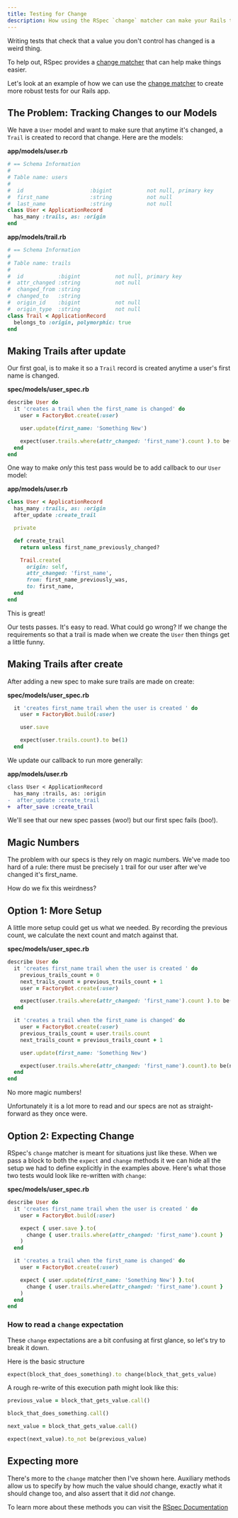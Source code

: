 ```yaml
---
title: Testing for Change
description: How using the RSpec `change` matcher can make your Rails tests easier to read and maintain.
---
```


Writing tests that check that a value you don't control has changed is a weird thing.

To help out, RSpec provides a [change matcher](https://relishapp.com/rspec/rspec-expectations/docs/built-in-matchers/change-matcher) that can help make things easier.

Let's look at an example of how we can use the [change matcher](https://relishapp.com/rspec/rspec-expectations/docs/built-in-matchers/change-matcher) to create more robust tests for our Rails app.

## The Problem: Tracking Changes to our Models

We have a `User` model and want to make sure that anytime it's changed, a `Trail` is created to record that change. Here are the models:

**app/models/user.rb**

```ruby
# == Schema Information
#
# Table name: users
#
#  id                     :bigint           not null, primary key
#  first_name             :string           not null
#  last_name              :string           not null
class User < ApplicationRecord
  has_many :trails, as: :origin
end
```

**app/models/trail.rb**

```ruby
# == Schema Information
#
# Table name: trails
#
#  id           :bigint           not null, primary key
#  attr_changed :string           not null
#  changed_from :string
#  changed_to   :string
#  origin_id    :bigint           not null
#  origin_type  :string           not null
class Trail < ApplicationRecord
  belongs_to :origin, polymorphic: true
end
```

## Making Trails after update

Our first goal, is to make it so a `Trail` record is created anytime a user's first name is changed.

**spec/models/user_spec.rb**

```ruby
describe User do
  it 'creates a trail when the first_name is changed' do
    user = FactoryBot.create(:user)

    user.update(first_name: 'Something New')

    expect(user.trails.where(attr_changed: 'first_name').count ).to be(1)
  end
end
```

One way to make _only_ this test pass would be to add callback to our `User` model:

**app/models/user.rb**

```ruby
class User < ApplicationRecord
  has_many :trails, as: :origin
  after_update :create_trail

  private

  def create_trail
    return unless first_name_previously_changed?

    Trail.create(
      origin: self,
      attr_changed: 'first_name',
      from: first_name_previously_was,
      to: first_name,
  end
end
```

This is great!

Our tests passes. It's easy to read. What could go wrong? If we change the requirements so that a trail is made when we create the `User` then
things get a little funny.

## Making Trails after create

After adding a new spec to make sure trails are made on create:

**spec/models/user_spec.rb**

```ruby
  it 'creates first_name trail when the user is created ' do
    user = FactoryBot.build(:user)

    user.save

    expect(user.trails.count).to be(1)
  end
```

We update our callback to run more generally:

**app/models/user.rb**

```diff
class User < ApplicationRecord
  has_many :trails, as: :origin
-  after_update :create_trail
+  after_save :create_trail
```

We'll see that our new spec passes (woo!) but our first spec fails (boo!).

## Magic Numbers

The problem with our specs is they rely on magic numbers. We've made too hard of a rule: there must be precisely `1` trail for our user after we've changed it's first_name.

How do we fix this weirdness?

## Option 1: More Setup

A little more setup could get us what we needed. By recording the previous count, we calculate the next count and match against that.

**spec/models/user_spec.rb**

```ruby
describe User do
  it 'creates first_name trail when the user is created ' do
    previous_trails_count = 0
    next_trails_count = previous_trails_count + 1
    user = FactoryBot.create(:user)

    expect(user.trails.where(attr_changed: 'first_name').count ).to be(next_trails_count)
  end

  it 'creates a trail when the first_name is changed' do
    user = FactoryBot.create(:user)
    previous_trails_count = user.trails.count
    next_trails_count = previous_trails_count + 1

    user.update(first_name: 'Something New')

    expect(user.trails.where(attr_changed: 'first_name').count).to be(next_trails_count)
  end
end
```

No more magic numbers!

Unfortunately it is a lot more to read and our specs are not as straight-forward as they once were.

## Option 2: Expecting Change

RSpec's `change` matcher is meant for situations just like these. When we pass a block to both the `expect` and `change` methods it we can hide all the setup we had to define explicitly in the examples above. Here's what those two tests would look like re-written with `change`:

**spec/models/user_spec.rb**

```ruby
describe User do
  it 'creates first_name trail when the user is created ' do
    user = FactoryBot.build(:user)

    expect { user.save }.to(
      change { user.trails.where(attr_changed: 'first_name').count }
    )
  end

  it 'creates a trail when the first_name is changed' do
    user = FactoryBot.create(:user)

    expect { user.update(first_name: 'Something New') }.to(
      change { user.trails.where(attr_changed: 'first_name').count }
    )
  end
end
```

### How to read a `change` expectation

These `change` expectations are a bit confusing at first glance, so let's try to break it down.

Here is the basic structure

```ruby
expect(block_that_does_something).to change(block_that_gets_value)
```

A rough re-write of this execution path might look like this:

```ruby
previous_value = block_that_gets_value.call()

block_that_does_something.call()

next_value = block_that_gets_value.call()

expect(next_value).to_not be(previous_value)
```

## Expecting more

There's more to the `change` matcher then I've shown here. Auxiliary methods allow us to specify by how much the value should change, exactly what it should change too, and also assert that it did _not_ change.

To learn more about these methods you can visit the [RSpec Documentation](https://relishapp.com/rspec/rspec-expectations/docs/built-in-matchers/change-matcher)
